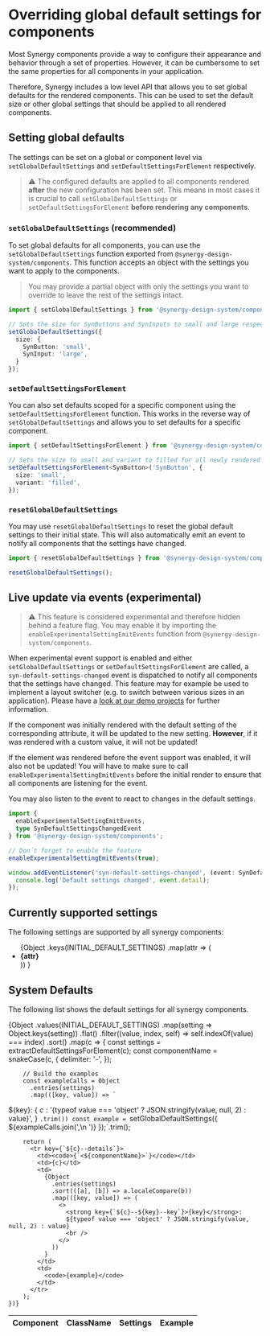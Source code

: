 
<Meta title="Packages/Components/Configuring global settings" />

# Overriding global default settings for components

Most Synergy components provide a way to configure their appearance and behavior through a set of properties.
However, it can be cumbersome to set the same properties for all components in your application.

Therefore, Synergy includes a low level API that allows you to set global defaults for the rendered components.
This can be used to set the default size or other global settings that should be applied to all rendered components.

## Setting global defaults

The settings can be set on a global or component level via `setGlobalDefaultSettings` and `setDefaultSettingsForElement` respectively.

> ⚠️ The configured defaults are applied to all components rendered **after** the new configuration has been set.
> This means in most cases it is crucial to call `setGlobalDefaultSettings` or `setDefaultSettingsForElement` **before rendering any components**.

### `setGlobalDefaultSettings` (recommended)

To set global defaults for all components, you can use the `setGlobalDefaultSettings` function exported from `@synergy-design-system/components`.
This function accepts an object with the settings you want to apply to the components.

> You may provide a partial object with only the settings you want to override to leave the rest of the settings intact.

```typescript
import { setGlobalDefaultSettings } from '@synergy-design-system/components';

// Sets the size for SynButtons and SynInputs to small and large respectively
setGlobalDefaultSettings({
  size: {
    SynButton: 'small',
    SynInput: 'large',
  }
});
```

### `setDefaultSettingsForElement`

You can also set defaults scoped for a specific component using the `setDefaultSettingsForElement` function.
This works in the reverse way of `setGlobalDefaultSettings` and allows you to set defaults for a specific component.

```typescript
import { setDefaultSettingsForElement } from '@synergy-design-system/components';

// Sets the size to small and variant to filled for all newly rendered SynButton components
setDefaultSettingsForElement<SynButton>('SynButton', {
  size: 'small',
  variant: 'filled',
});
```

### `resetGlobalDefaultSettings`

You may use `resetGlobalDefaultSettings` to reset the global default settings to their initial state.
This will also automatically emit an event to notify all components that the settings have changed.

```typescript
import { resetGlobalDefaultSettings } from '@synergy-design-system/components';

resetGlobalDefaultSettings();
```

## Live update via events (experimental)

> ⚠️ This feature is considered experimental and therefore hidden behind a feature flag.
> You may enable it by importing the `enableExperimentalSettingEmitEvents` function from `@synergy-design-system/components`.

When experimental event support is enabled and either `setGlobalDefaultSettings` or `setDefaultSettingsForElement` are called, a `syn-default-settings-changed` event is dispatched to notify all components that the settings have changed.
This feature may for example be used to implement a layout switcher (e.g. to switch between various sizes in an application).
Please have a [look at our demo projects](https://github.com/synergy-design-system/synergy-design-system/tree/main/packages/_private) for further information.

If the component was initially rendered with the default setting of the corresponding attribute, it will be updated to the new setting.
**However**, if it was rendered with a custom value, it will not be updated!

If the element was rendered before the event support was enabled, it will also not be updated!
You will have to make sure to call `enableExperimentalSettingEmitEvents` before the initial render to ensure that all components are listening for the event.

You may also listen to the event to react to changes in the default settings.

```typescript
import {
  enableExperimentalSettingEmitEvents,
  type SynDefaultSettingsChangedEvent
} from '@synergy-design-system/components';

// Don´t forget to enable the feature
enableExperimentalSettingEmitEvents(true);

window.addEventListener('syn-default-settings-changed', (event: SynDefaultSettingsChangedEvent) => {
  console.log('Default settings changed', event.detail);
});
```

## Currently supported settings

The following settings are supported by all synergy components:

<ul>
  {Object
    .keys(INITIAL_DEFAULT_SETTINGS)
    .map(attr => (
      <li key={`attr-${attr}`}>
        <strong>{attr}</strong>
      </li>
    ))
  }
</ul>

## System Defaults

The following list shows the default settings for all synergy components.

<table className="syn-table--alternating syn-table--border" style={{ width: '100%' }}>
  <thead>
    <tr>
      <th>
        <syn-tooltip content="The name of the component when rendered into the DOM">
          Component
        </syn-tooltip>
      </th>
      <th>
        <syn-tooltip content="The class name of the component, used as a key in setGlobalSettings or setDefaultSettingsForElement">
          ClassName
        </syn-tooltip>
      </th>
      <th>
        <syn-tooltip content="Supported settings for the component">
          Settings
        </syn-tooltip>
      </th>
      <th>
        <syn-tooltip content="Copy to add the call code to the clipboard">
          Example
        </syn-tooltip>
      </th>
    </tr>
  </thead>
  <tbody>
    {Object
      .values(INITIAL_DEFAULT_SETTINGS)
      .map(setting => Object.keys(setting))
      .flat()
      .filter((value, index, self) => self.indexOf(value) === index)
      .sort()
      .map(c => {
        const settings = extractDefaultSettingsForElement(c);
        const componentName = snakeCase(c, {
          delimiter: '-',
        });

        // Build the examples
        const exampleCalls = Object
          .entries(settings)
          .map(([key, value]) => `
  ${key}: {
    ${c}: '${typeof value === 'object' ? JSON.stringify(value, null, 2) : value}',
  }
          `.trim())
        const example = `setGlobalDefaultSettings({
  ${exampleCalls.join(',\n  ')}
});`.trim();

        return (
          <tr key={`${c}--details`}>
            <td><code>{`<${componentName}>`}</code></td>
            <td>{c}</td>
            <td>
              {Object
                .entries(settings)
                .sort(([a], [b]) => a.localeCompare(b))
                .map(([key, value]) => (
                  <>
                    <strong key={`${c}--${key}--key`}>{key}</strong>:
                    ${typeof value === 'object' ? JSON.stringify(value, null, 2) : value}
                    <br />
                  </>
                ))
              }
            </td>
            <td>
              <code>{example}</code>
            </td>
          </tr>
        );
    })}
  </tbody>
</table>
